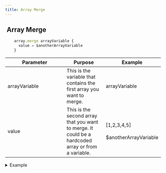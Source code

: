 ```yaml
---
title: Array Merge
---
```


## <img src="../assets/docuBadge (10).png" alt="" data-size="line" /> **Array Merge** <a href="#xs-arraymerge" id="xs-arraymerge"></a>

```javascript
    array.merge arrayVariable {
      value = $anotherArrayVariable
    }
```

<table><thead><tr><th width="175">Parameter</th><th>Purpose</th><th>Example</th></tr></thead><tbody><tr><td>arrayVariable</td><td>This is the variable that contains the first array you want to merge.</td><td>arrayVariable</td></tr><tr><td>value</td><td>This is the second array that you want to merge. It could be a hardcoded array or from a variable.</td><td>[1,2,3,4,5]<br /><br />$anotherArrayVariable</td></tr></tbody></table>

<details>

<summary>Example</summary>

```javascript
    array.merge arrayVariable {
      value = $anotherArrayVariable
    }
```

![](<../assets/CleanShot 2025-03-05 at 18.17.25.png>)

</details>
